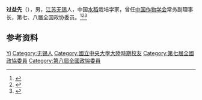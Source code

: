 {{not|过探先}}

'''过益先'''（{{bd|1924年|4月|}}），男，[[江苏|江苏]][[无锡|无锡]]人，中国[[水稻|水稻]]栽培学家，曾任[[中国作物学会|中国作物学会]]常务副理事长，第七、八届全国政协委员。<ref>{{Cite book|title=历届全国政协委员人名辞典|author=|publisher=中国国际广播出版社|year=1996|isbn=9787507813746|location=北京|pages=286}}</ref><ref>{{Cite book|title=中华人民共和国职官志|author=何虎生, 李耀东, 向常福主编|publisher=中国社会出版社|year=2003|isbn=9787800883934|location=北京|pages=}}</ref><ref>{{Cite web|title=过益先(1924-):南京中央大学农学系就读校友(1943-1945)|url=https://seuaa.seu.edu.cn/2008/0306/c1675a25488/pagem.htm|accessdate=2020-12-10|work=东南大学校友总会}}</ref>

== 参考资料 ==
{{reflist}}

{{中国人物小作品}}

{{Authority control}}
{{DEFAULTSORT:Guo过}}
[[Category:过姓|Yi]]
[[Category:无锡人|Category:无锡人]]
[[Category:國立中央大學大陸時期校友|Category:國立中央大學大陸時期校友]]
[[Category:第七屆全國政協委員|Category:第七屆全國政協委員]]
[[Category:第八屆全國政協委員|Category:第八屆全國政協委員]]
